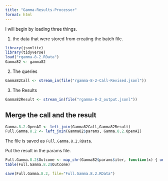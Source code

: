 ```yaml
---
title: "Gamma-Results-Processor"
format: html
---
```


I will begin by loading three things.  

1. the data that were stored from creating the batch file.

```r
library(jsonlite)
library(tidyverse)
load("rgamma-8-2.RData")
Gamma82 <- gamma82
```

2. The queries

```r
Gamma82Call <- stream_in(file("rgamma-8-2-Call-Revised.jsonl"))
```

3. The Results

```r
Gamma82Result <- stream_in(file("rgamma-8-2_output.jsonl"))
```

## Merge the call and the result

```r
Gamma.8.2.OpenAI <- left_join(Gamma82Call,Gamma82Result)
Full.Gamma.8.2 <- left_join(Gamma82$params, Gamma.8.2.OpenAI)
```

The file is saved as `Full.Gamma.8.2.RData`.

Put the result in the params file.

```r
Full.Gamma.8.2$Outcome <- map_chr(Gamma82$params$iter, function(x) { unlist(Gamma82Result$response$body$choices[[x]][[2]][2]) })
table(Full.Gamma.8.2$Outcome)
```

```r
save(Full.Gamma.8.2, file="Full.Gamma.8.2.RData")
```

